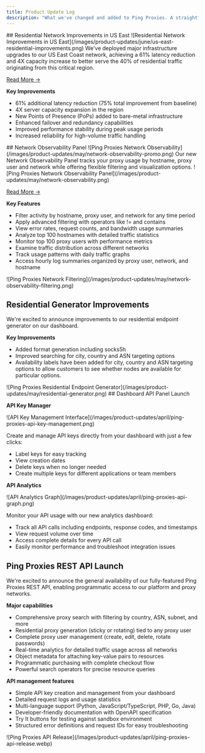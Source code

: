 ```yaml
---
title: Product Update Log
description: "What we've changed and added to Ping Proxies. A straightforward timeline of our improvements."
---
```

<Update label="June 2025">
  ## Residential Network Improvements in US East
  <Frame>
    ![Residential Network Improvements in US East](/images/product-updates/june/us-east-residential-improvements.png)
  </Frame>
  We've deployed major infrastructure upgrades to our US East Coast network, achieving a 61% latency reduction and 4X capacity increase to better serve the 40% of residential traffic originating from this critical region.
  
  [Read More →](https://pingproxies.com/blog/residential-network-improvements-us-east)

  **Key Improvements**

  * 61% additional latency reduction (75% total improvement from baseline)
  * 4X server capacity expansion in the region
  * New Points of Presence (PoPs) added to bare-metal infrastructure
  * Enhanced failover and redundancy capabilities
  * Improved performance stability during peak usage periods
  * Increased reliability for high-volume traffic handling
  
</Update>

<Update label="May 2025">
  ## Network Observability Panel
  <Frame>
    ![Ping Proxies Network Observability](/images/product-updates/may/network-observability-promo.png)
  </Frame>
  Our new Network Observability Panel tracks your proxy usage by hostname, proxy user and network while offering flexible filtering and visualization options.
  <Frame>
    ![Ping Proxies Network Observability Panel](/images/product-updates/may/network-observability.png)
  </Frame>
  
  [Read More →](https://pingproxies.com/blog/network-observability-panel)

  **Key Features**

  * Filter activity by hostname, proxy user, and network for any time period
  * Apply advanced filtering with operators like != and contains
  * View error rates, request counts, and bandwidth usage summaries
  * Analyze top 100 hostnames with detailed traffic statistics
  * Monitor top 100 proxy users with performance metrics
  * Examine traffic distribution across different networks
  * Track usage patterns with daily traffic graphs
  * Access hourly log summaries organized by proxy user, network, and hostname
  
  <Frame>
    ![Ping Proxies Network Filtering](/images/product-updates/may/network-observability-filtering.png)
  </Frame>

  ## Residential Generator Improvements

  We're excited to announce improvements to our residential endpoint generator on our dashboard.

  **Key Improvements**

  * Added format generation including socks5h
  * Improved searching for city, country and ASN targeting options
  * Availability labels have been added for city, country and ASN targeting options to allow customers to see whether nodes are available for particular options.

  <Frame>
    ![Ping Proxies Residential Endpoint Generator](/images/product-updates/may/residential-generator.png)
  </Frame>
</Update>

<Update label="April 2025">
  ## Dashboard API Panel Launch

  **API Key Manager**

  <Frame>
    ![API Key Management Interface](/images/product-updates/april/ping-proxies-api-key-management.png)
  </Frame>

  Create and manage API keys directly from your dashboard with just a few clicks:
  
  * Label keys for easy tracking
  * View creation dates
  * Delete keys when no longer needed
  * Create multiple keys for different applications or team members

  **API Analytics**

  <Frame>
    ![API Analytics Graph](/images/product-updates/april/ping-proxies-api-graph.png)
  </Frame>

  Monitor your API usage with our new analytics dashboard:
  
  * Track all API calls including endpoints, response codes, and timestamps
  * View request volume over time
  * Access complete details for every API call
  * Easily monitor performance and troubleshoot integration issues

  ## Ping Proxies REST API Launch

  We're excited to announce the general availability of our fully-featured Ping Proxies REST API, enabling programmatic access to our platform and proxy networks.

  **Major capabilities**

  * Comprehensive proxy search with filtering by country, ASN, subnet, and more
  * Residential proxy generation (sticky or rotating) tied to any proxy user
  * Complete proxy user management (create, edit, delete, rotate passwords)
  * Real-time analytics for detailed traffic usage across all networks
  * Object metadata for attaching key-value pairs to resources
  * Programmatic purchasing with complete checkout flow
  * Powerful search operators for precise resource queries

  **API management features**

  * Simple API key creation and management from your dashboard
  * Detailed request logs and usage statistics
  * Multi-language support (Python, JavaScript/TypeScript, PHP, Go, Java)
  * Developer-friendly documentation with OpenAPI specification
  * Try It buttons for testing against sandbox environment
  * Structured error definitions and request IDs for easy troubleshooting

  <Frame>
    ![Ping Proxies API Release](/images/product-updates/april/ping-proxies-api-release.webp)
  </Frame>
</Update>